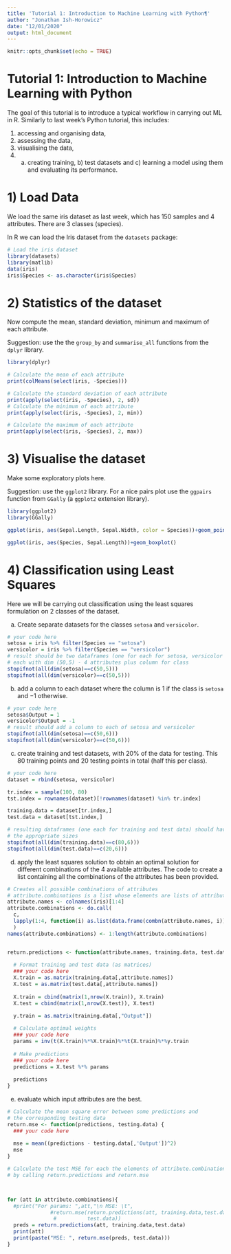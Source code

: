 ```yaml
---
title: 'Tutorial 1: Introduction to Machine Learning with Python¶'
author: "Jonathan Ish-Horowicz"
date: "12/01/2020"
output: html_document
---
```


```r
knitr::opts_chunk$set(echo = TRUE)
```

# Tutorial 1: Introduction to Machine Learning with Python

The goal of this tutorial is to introduce a typical workflow in carrying out ML in R.  Similarly to last week's Python tutorial, this includes:

1. accessing and organising data,
2. assessing the data,
3. visualising the data,
4.  a) creating training, b) test datasets and c) learning a model using them and evaluating its performance.


# 1) Load Data

We load the same iris dataset as last week, which has 150 samples and 4 attributes. There are 3 classes (species).

In R we can load the Iris dataset from the `datasets` package:

```r
# Load the iris dataset
library(datasets)
library(matlib)
data(iris)
iris$Species <- as.character(iris$Species)
```

# 2) Statistics of the dataset

Now compute the mean, standard deviation, minimum and maximum of each attribute.

Suggestion: use the the `group_by` and `summarise_all` functions from the `dplyr` library.

```r
library(dplyr)

# Calculate the mean of each attribute
print(colMeans(select(iris, -Species)))

# Calculate the standard deviation of each attribute
print(apply(select(iris, -Species), 2, sd))
# Calculate the minimum of each attribute
print(apply(select(iris, -Species), 2, min))

# Calculate the maximum of each attribute
print(apply(select(iris, -Species), 2, max))

```

# 3) Visualise the dataset

Make some exploratory plots here.

Suggestion: use the `ggplot2` library. For a nice pairs plot use the `ggpairs` function from `GGally` (a `ggplot2` extension library).

```r
library(ggplot2)
library(GGally)

ggplot(iris, aes(Sepal.Length, Sepal.Width, color = Species))+geom_point()

ggplot(iris, aes(Species, Sepal.Length))+geom_boxplot()
```

# 4) Classification using Least Squares

Here we will be carrying out classification using the least squares formulation on 2 classes of the dataset.

a) Create separate datasets for the classes `setosa` and `versicolor`.

```r
# your code here
setosa = iris %>% filter(Species == "setosa") 
versicolor = iris %>% filter(Species == "versicolor")
# result should be two dataframes (one for each for setosa, versicolor classes),
# each with dim (50,5) - 4 attributes plus column for class
stopifnot(all(dim(setosa)==c(50,5)))
stopifnot(all(dim(versicolor)==c(50,5)))
```


b) add a column to each dataset where the column is $1$ if the class is `setosa` and $-1$ otherwise.

```r
# your code here
setosa$Output = 1
versicolor$Output = -1
# result should add a column to each of setosa and versicolor
stopifnot(all(dim(setosa)==c(50,6)))
stopifnot(all(dim(versicolor)==c(50,6)))
```


c) create training and test datasets, with 20% of the data for testing. This 80 training points and 20 testing points in total (half this per class).

```r
# your code here
dataset = rbind(setosa, versicolor)

tr.index = sample(100, 80)
tst.index = rownames(dataset)[!rownames(dataset) %in% tr.index]

training.data = dataset[tr.index,]
test.data = dataset[tst.index,]

# resulting dataframes (one each for training and test data) should have
# the appropriate sizes
stopifnot(all(dim(training.data)==c(80,6)))
stopifnot(all(dim(test.data)==c(20,6)))
```



d) apply the least squares solution to obtain an optimal solution for different combinations of the 4 available attributes. The code to create a list containing all the combinations of the attributes has been provided.

```r
# Creates all possible combinations of attributes
# attribute.combinations is a list whose elements are lists of attributes
attribute.names <- colnames(iris)[1:4]
attribute.combinations <- do.call(
  c,
  lapply(1:4, function(i) as.list(data.frame(combn(attribute.names, i))))
  )
names(attribute.combinations) <- 1:length(attribute.combinations)


return.predictions <- function(attribute.names, training.data, test.data) {
  
  # Format training and test data (as matrices)
  ### your code here
  X.train = as.matrix(training.data[,attribute.names])
  X.test = as.matrix(test.data[,attribute.names])
  
  X.train = cbind(matrix(1,nrow(X.train)), X.train)
  X.test = cbind(matrix(1,nrow(X.test)), X.test)
  
  y.train = as.matrix(training.data[,"Output"])

  # Calculate optimal weights
  ### your code here
  params = inv(t(X.train)%*%X.train)%*%t(X.train)%*%y.train
  
  # Make predictions
  ### your code here
  predictions = X.test %*% params
    
  predictions
}
```


e) evaluate which input attributes are the best.

```r
# Calculate the mean square error between some predictions and
# the corresponding testing data
return.mse <- function(predictions, testing.data) {
  ### your code here
  
  mse = mean((predictions - testing.data[,'Output'])^2)
  mse
}

# Calculate the test MSE for each the elements of attribute.combinations
# by calling return.predictions and return.mse



for (att in attribute.combinations){
  #print("For params: ",att,"\n MSE: \t",
              #return.mse(return.predictions(att, training.data,test.data),
               #          test.data))
  preds = return.predictions(att, training.data,test.data)
  print(att)
  print(paste("MSE: ", return.mse(preds, test.data)))
}
```